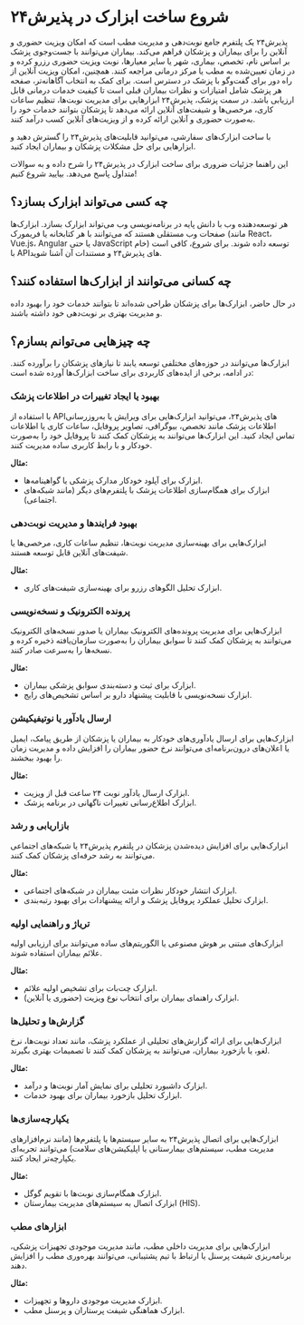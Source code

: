 # شروع ساخت ابزارک در پذیرش۲۴

پذیرش۲۴ یک پلتفرم جامع نوبت‌دهی و مدیریت مطب است که امکان ویزیت حضوری و آنلاین را برای بیماران و پزشکان فراهم می‌کند. بیماران می‌توانند با جست‌وجوی پزشک بر اساس نام، تخصص، بیماری، شهر یا سایر معیارها، نوبت ویزیت حضوری رزرو کرده و در زمان تعیین‌شده به مطب یا مرکز درمانی مراجعه کنند. همچنین، امکان ویزیت آنلاین از راه دور برای گفت‌وگو با پزشک در دسترس است. برای کمک به انتخاب آگاهانه‌تر، صفحه هر پزشک شامل امتیازات و نظرات بیماران قبلی است تا کیفیت خدمات درمانی قابل ارزیابی باشد. در سمت پزشک، پذیرش۲۴ ابزارهایی برای مدیریت نوبت‌ها، تنظیم ساعات کاری، مرخصی‌ها و شیفت‌های آنلاین ارائه می‌دهد تا پزشکان بتوانند خدمات خود را به‌صورت حضوری و آنلاین ارائه کرده و از ویزیت‌های آنلاین کسب درآمد کنند.

با ساخت ابزارک‌های سفارشی، می‌توانید قابلیت‌های پذیرش۲۴ را گسترش دهید و ابزارهایی برای حل مشکلات پزشکان و بیماران ایجاد کنید.

این راهنما جزئیات ضروری برای ساخت ابزارک در پذیرش۲۴ را شرح داده و به سوالات متداول پاسخ می‌دهد. بیایید شروع کنیم!

## چه کسی می‌تواند ابزارک بسازد؟
هر توسعه‌دهنده وب با دانش پایه در برنامه‌نویسی وب می‌تواند ابزارک بسازد. ابزارک‌ها صفحات وب مستقلی هستند که می‌توانند با هر کتابخانه یا فریمورک (مانند React، Vue.js، Angular یا حتی JavaScript خام) توسعه داده شوند. برای شروع، کافی است با APIهای پذیرش۲۴ و مستندات آن آشنا شوید.

## چه کسانی می‌توانند از ابزارک‌ها استفاده کنند؟
در حال حاضر، ابزارک‌ها برای پزشکان طراحی شده‌اند تا بتوانند خدمات خود را بهبود داده و مدیریت بهتری بر نوبت‌دهی خود داشته باشند.

## چه چیزهایی می‌توانم بسازم؟
ابزارک‌ها می‌توانند در حوزه‌های مختلفی توسعه یابند تا نیازهای پزشکان را برآورده کنند. در ادامه، برخی از ایده‌های کاربردی برای ساخت ابزارک‌ها آورده شده است:

### بهبود یا ایجاد تغییرات در اطلاعات پزشک
با استفاده از APIهای پذیرش۲۴، می‌توانید ابزارک‌هایی برای ویرایش یا به‌روزرسانی اطلاعات پزشک مانند تخصص، بیوگرافی، تصاویر پروفایل، ساعات کاری یا اطلاعات تماس ایجاد کنید. این ابزارک‌ها می‌توانند به پزشکان کمک کنند تا پروفایل خود را به‌صورت خودکار و با رابط کاربری ساده مدیریت کنند.

**مثال:**
- ابزارک برای آپلود خودکار مدارک پزشکی یا گواهینامه‌ها.
- ابزارک برای همگام‌سازی اطلاعات پزشک با پلتفرم‌های دیگر (مانند شبکه‌های اجتماعی).

### بهبود فرایندها و مدیریت نوبت‌دهی
ابزارک‌هایی برای بهینه‌سازی مدیریت نوبت‌ها، تنظیم ساعات کاری، مرخصی‌ها یا شیفت‌های آنلاین قابل توسعه هستند.

**مثال:**
- ابزارک تحلیل الگوهای رزرو برای بهینه‌سازی شیفت‌های کاری.

### پرونده الکترونیک و نسخه‌نویسی
ابزارک‌هایی برای مدیریت پرونده‌های الکترونیک بیماران یا صدور نسخه‌های الکترونیک می‌توانند به پزشکان کمک کنند تا سوابق بیماران را به‌صورت سازمان‌یافته ذخیره کرده و نسخه‌ها را به‌سرعت صادر کنند.

**مثال:**
- ابزارک برای ثبت و دسته‌بندی سوابق پزشکی بیماران.
- ابزارک نسخه‌نویسی با قابلیت پیشنهاد دارو بر اساس تشخیص‌های رایج.

### ارسال یادآور یا نوتیفیکیشن
ابزارک‌هایی برای ارسال یادآوری‌های خودکار به بیماران یا پزشکان از طریق پیامک، ایمیل یا اعلان‌های درون‌برنامه‌ای می‌توانند نرخ حضور بیماران را افزایش داده و مدیریت زمان را بهبود ببخشند.

**مثال:**
- ابزارک ارسال یادآور نوبت ۲۴ ساعت قبل از ویزیت.
- ابزارک اطلاع‌رسانی تغییرات ناگهانی در برنامه پزشک.

### بازاریابی و رشد
ابزارک‌هایی برای افزایش دیده‌شدن پزشکان در پلتفرم پذیرش۲۴ یا شبکه‌های اجتماعی می‌توانند به رشد حرفه‌ای پزشکان کمک کنند.

**مثال:**
- ابزارک انتشار خودکار نظرات مثبت بیماران در شبکه‌های اجتماعی.
- ابزارک تحلیل عملکرد پروفایل پزشک و ارائه پیشنهادات برای بهبود رتبه‌بندی.

### تریاژ و راهنمایی اولیه
ابزارک‌های مبتنی بر هوش مصنوعی یا الگوریتم‌های ساده می‌توانند برای ارزیابی اولیه علائم بیماران استفاده شوند.

**مثال:**
- ابزارک چت‌بات برای تشخیص اولیه علائم.
- ابزارک راهنمای بیماران برای انتخاب نوع ویزیت (حضوری یا آنلاین).

### گزارش‌ها و تحلیل‌ها
ابزارک‌هایی برای ارائه گزارش‌های تحلیلی از عملکرد پزشک، مانند تعداد نوبت‌ها، نرخ لغو، یا بازخورد بیماران، می‌توانند به پزشکان کمک کنند تا تصمیمات بهتری بگیرند.

**مثال:**
- ابزارک داشبورد تحلیلی برای نمایش آمار نوبت‌ها و درآمد.
- ابزارک تحلیل بازخورد بیماران برای بهبود خدمات.

### یکپارچه‌سازی‌ها
ابزارک‌هایی برای اتصال پذیرش۲۴ به سایر سیستم‌ها یا پلتفرم‌ها (مانند نرم‌افزارهای مدیریت مطب، سیستم‌های بیمارستانی یا اپلیکیشن‌های سلامت) می‌توانند تجربه‌ای یکپارچه‌تر ایجاد کنند.

**مثال:**
- ابزارک همگام‌سازی نوبت‌ها با تقویم گوگل.
- ابزارک اتصال به سیستم‌های مدیریت بیمارستان (HIS).

### ابزارهای مطب
ابزارک‌هایی برای مدیریت داخلی مطب، مانند مدیریت موجودی تجهیزات پزشکی، برنامه‌ریزی شیفت پرسنل یا ارتباط با تیم پشتیبانی، می‌توانند بهره‌وری مطب را افزایش دهند.

**مثال:**
- ابزارک مدیریت موجودی داروها و تجهیزات.
- ابزارک هماهنگی شیفت پرستاران و پرسنل مطب.